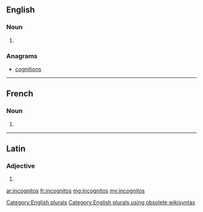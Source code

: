 ==English==

===Noun===
{{head|en}}

# {{plural of|incognito}}

===Anagrams===
* [[cognitions#English|cognitions]]

[[Category:English plurals]][[Category:English plurals using obsolete wikisyntax]]

----

==French==

===Noun===
{{head|fr|g=m-p}}

# {{plural of|incognito|lang=fr}}

----

==Latin==

===Adjective===
{{la-adj-form|incognitōs}}

# {{inflection of|incognitus||acc|m|p|lang=la}}

[[ar:incognitos]]
[[fr:incognitos]]
[[mg:incognitos]]
[[my:incognitos]]